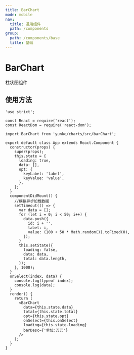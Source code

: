 ```yaml
---
title: BarChart
mode: mobile
nav:
  title: 通用组件
  path: /components
group:
  path: /components/base
  title: 基础
---
```


# BarChart

柱状图组件

## 使用方法

```tsx
'use strict';

const React = require('react');
const ReactDom = require('react-dom');

import BarChart from 'yunke/charts/src/barChart';

export default class App extends React.Component {
  constructor(props) {
    super(props);
    this.state = {
      loading: true,
      data: [],
      opt: {
        keyLabel: 'label',
        keyValue: 'value',
      },
    };
  }
  componentDidMount() {
    //模拟异步加载数据
    setTimeout(() => {
      var data = [];
      for (let i = 0; i < 50; i++) {
        data.push({
          id: i + '',
          label: i,
          value: (100 + 50 * Math.random()).toFixed(0),
        });
      }
      this.setState({
        loading: false,
        data: data,
        total: data.length,
      });
    }, 1000);
  }
  onSelect(index, data) {
    console.log(typeof index);
    console.log(data);
  }
  render() {
    return (
      <BarChart
        data={this.state.data}
        total={this.state.total}
        opt={this.state.opt}
        onSelect={this.onSelect}
        loading={this.state.loading}
        barDesc={'单位:万元'}
      /> 
    );
  }
}
```

<API></API>
